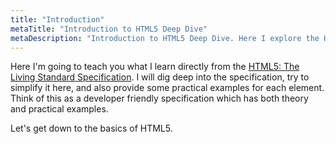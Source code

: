 ```yaml
---
title: "Introduction"
metaTitle: "Introduction to HTML5 Deep Dive"
metaDescription: "Introduction to HTML5 Deep Dive. Here I explore the HTML5: The Living Standard Specification and add what I learn from there."
---
```


Here I'm going to teach you what I learn directly from the [HTML5: The Living Standard Specification](https://html.spec.whatwg.org/dev/).
I will dig deep into the specification, try to simplify it here,
and also provide some practical examples for each element.
Think of this as a developer friendly specification which has both theory and practical examples.

Let's get down to the basics of HTML5.
